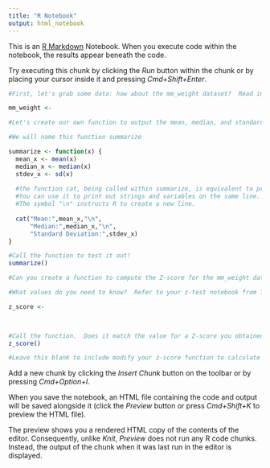 ```yaml
---
title: "R Notebook"
output: html_notebook
---
```


This is an [R Markdown](http://rmarkdown.rstudio.com) Notebook. When you execute code within the notebook, the results appear beneath the code. 

Try executing this chunk by clicking the *Run* button within the chunk or by placing your cursor inside it and pressing *Cmd+Shift+Enter*. 

```r
#First, let's grab some data: how about the mm_weight dataset?  Read in the .csv file.

mm_weight <- 


```

```r
#Let's create our own function to output the mean, median, and standard deviation for a vector or column from a data frame.

#We will name this function summarize

summarize <- function(x) {
  mean_x <- mean(x)
  median_x <- median(x)
  stdev_x <- sd(x)
  
  #the function cat, being called within summarize, is equivalent to print in Python
  #You can use it to print out strings and variables on the same line.
  #The symbol "\n" instructs R to create a new line.
  
  cat("Mean:",mean_x,"\n",
      "Median:",median_x,"\n",
      "Standard Deviation:",stdev_x)
}

#Call the function to test it out!
summarize()
```

```r
#Can you create a function to compute the Z-score for the mm_weight dataframe?

#What values do you need to know?  Refer to your z-test notebook from Thursday and your slides for hints that will help you.

z_score <- 
  


#Call the function.  Does it match the value for a Z-score you obtained last Thursday?
z_score()
```

```r
#Leave this blank to include modify your z-score function to calculate probabilities associated with each Z-score.
```

Add a new chunk by clicking the *Insert Chunk* button on the toolbar or by pressing *Cmd+Option+I*.

When you save the notebook, an HTML file containing the code and output will be saved alongside it (click the *Preview* button or press *Cmd+Shift+K* to preview the HTML file). 

The preview shows you a rendered HTML copy of the contents of the editor. Consequently, unlike *Knit*, *Preview* does not run any R code chunks. Instead, the output of the chunk when it was last run in the editor is displayed.

